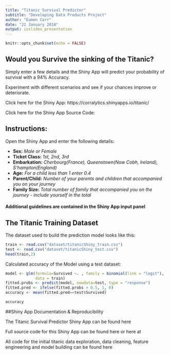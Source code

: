 ```yaml
---
title: "Titanic Survival Predictor"
subtitle: "Developing Data Products Project"
author: "Eamon Corr"
date: "21 January 2018"
output: ioslides_presentation
---
```


```r
knitr::opts_chunk$set(echo = FALSE)
```

## Would you Survive the sinking of the Titanic?
Simply enter a few details and the Shiny App will predict your probability of survival with a 94% Accuracy.  

Experiment with different scenarios and see if your chances improve or deteriorate.

Click here for the Shiny App:
https://corralytics.shinyapps.io/titanic/

Click here for the Shiny App Source Code:

## Instructions:
Open the Shiny App and enter the following details:

- **Sex:** *Male or Female*  
- **Ticket Class:** *1st, 2nd, 3rd*  
- **Embarkation:** *Cherbourg(France), Queenstown(Now Cobh, Ireland), S'hampton(England)*  
- **Age:** *For a child less than 1 enter 0.4*  
- **Parent/Child:** *Number of your parents and children that accompanied you on your journey*  
- **Family Size:** *Total number of family that accompanied you on the journey - include yourself in the total*

#### Additional guidelines are contained in the Shiny App input panel 

## The Titanic Training Dataset
The dataset used to build the prediction model looks like this:
```r
train <- read.csv("dataset/titanicShiny_train.csv")
test <- read.csv("dataset/titanicShiny_test.csv")
head(train,2)
```


Calculated accuracy of the Model using a test dataset:
```r
model <- glm(formula=Survived ~. , family = binomial(link = "logit"), 
             data = train)
fitted.probs <- predict(model, newdata=test, type = "response")
fitted.pred <- ifelse(fitted.probs > 0.5, 1, 0)
accuracy <- mean(fitted.pred==test$Survived)

```

```r
accuracy
```


##Shiny App Documentation & Reproducibility

The Titanic Survival Predictor Shiny App can be found here

Full source code for this Shiny App can be found here 
or here at

All code for the initial titanic data exploration, data cleaning, feature engineering
and model building can be found here

